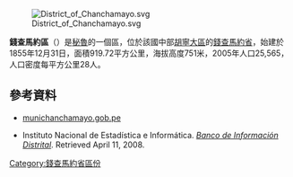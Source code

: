 [[Image:District_of_Chanchamayo.svg|right]]

'''錢查馬約區'''（{{lang-es|Distrito de Chanchamayo}}）是[[秘魯|秘魯]]的一個區，位於該國中部[[胡寧大區|胡寧大區]]的[[錢查馬約省|錢查馬約省]]，始建於1855年12月31日，面積919.72平方公里，海拔高度751米，2005年人口25,565，人口密度每平方公里28人。

==參考資料==
*[http://www.munichanchamayo.gob.pe/ munichanchamayo.gob.pe] {{Wayback|url=http://www.munichanchamayo.gob.pe/ |date=20210303053940 }}
*{{es icon}} Instituto Nacional de Estadística e Informática. ''[https://web.archive.org/web/20080423164200/http://desa.inei.gob.pe/mapas/bid/ Banco de Información Distrital]''. Retrieved April 11, 2008.

{{胡寧大區區份}}

{{DEFAULTSORT:Chanchamayo District}}
[[Category:錢查馬約省區份|Category:錢查馬約省區份]]


{{Junín-geo-stub}}